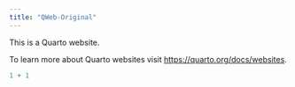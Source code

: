 ---
title: "QWeb-Original"
---

This is a Quarto website.

To learn more about Quarto websites visit <https://quarto.org/docs/websites>.

```{r}
1 + 1
```
